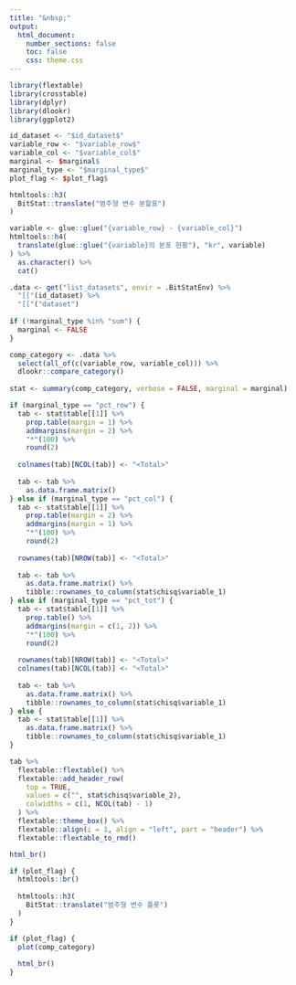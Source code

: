 ```yaml
---
title: "&nbsp;"
output: 
  html_document:
    number_sections: false
    toc: false    
    css: theme.css
---
```


```r
library(flextable)
library(crosstable)
library(dplyr)
library(dlookr)
library(ggplot2)

id_dataset <- "$id_dataset$"
variable_row <- "$variable_row$"
variable_col <- "$variable_col$"
marginal <- $marginal$
marginal_type <- "$marginal_type$"
plot_flag <- $plot_flag$  
```

```r
htmltools::h3(
  BitStat::translate("범주형 변수 분할표")
)
```

```r
variable <- glue::glue("{variable_row} - {variable_col}")
htmltools::h4(
  translate(glue::glue("{variable}의 분포 현황"), "kr", variable)
) %>% 
  as.character() %>%
  cat()  

.data <- get("list_datasets", envir = .BitStatEnv) %>% 
  "[["(id_dataset) %>% 
  "[["("dataset")
  
if (!marginal_type %in% "sum") {
  marginal <- FALSE
}

comp_category <- .data %>% 
  select(all_of(c(variable_row, variable_col))) %>% 
  dlookr::compare_category()     
  
stat <- summary(comp_category, verbose = FALSE, marginal = marginal)

if (marginal_type == "pct_row") {
  tab <- stat$table[[1]] %>%
    prop.table(margin = 1) %>% 
    addmargins(margin = 2) %>% 
    "*"(100) %>% 
    round(2)
  
  colnames(tab)[NCOL(tab)] <- "<Total>"
  
  tab <- tab %>% 
    as.data.frame.matrix()
} else if (marginal_type == "pct_col") {
  tab <- stat$table[[1]] %>%
    prop.table(margin = 2) %>% 
    addmargins(margin = 1) %>% 
    "*"(100) %>% 
    round(2)
  
  rownames(tab)[NROW(tab)] <- "<Total>"
  
  tab <- tab %>% 
    as.data.frame.matrix() %>% 
    tibble::rownames_to_column(stat$chisq$variable_1)      
} else if (marginal_type == "pct_tot") {
  tab <- stat$table[[1]] %>%
    prop.table() %>% 
    addmargins(margin = c(1, 2)) %>% 
    "*"(100) %>% 
    round(2)
  
  rownames(tab)[NROW(tab)] <- "<Total>"
  colnames(tab)[NCOL(tab)] <- "<Total>"
  
  tab <- tab %>% 
    as.data.frame.matrix() %>% 
    tibble::rownames_to_column(stat$chisq$variable_1)  
} else {
  tab <- stat$table[[1]] %>% 
    as.data.frame.matrix() %>% 
    tibble::rownames_to_column(stat$chisq$variable_1)  
}

tab %>% 
  flextable::flextable() %>% 
  flextable::add_header_row(
    top = TRUE, 
    values = c("", stat$chisq$variable_2), 
    colwidths = c(1, NCOL(tab) - 1)
  ) %>% 
  flextable::theme_box() %>% 
  flextable::align(i = 1, align = "left", part = "header") %>% 
  flextable::flextable_to_rmd()

html_br()

```

```r
if (plot_flag) {
  htmltools::br()
  
  htmltools::h3(
    BitStat::translate("범주형 변수 플롯")
  )
}
```

```r
if (plot_flag) {
  plot(comp_category)
  
  html_br()
}
```

